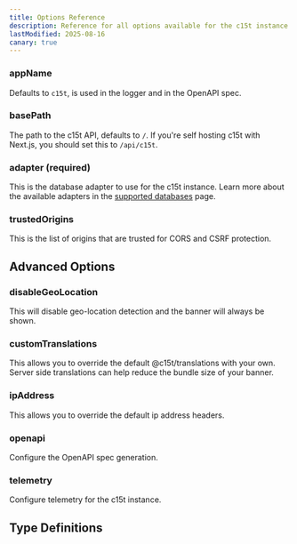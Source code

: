 ```yaml
---
title: Options Reference
description: Reference for all options available for the c15t instance.
lastModified: 2025-08-16
canary: true
---
```


### appName

Defaults to `c15t`, is used in the logger and in the OpenAPI spec.

### basePath

The path to the c15t API, defaults to `/`. If you're self hosting c15t with Next.js, you should set this to `/api/c15t`.

### adapter (required)

This is the database adapter to use for the c15t instance. Learn more about the available adapters in the [supported databases](/docs/self-host/supported-databases) page.

### trustedOrigins

This is the list of origins that are trusted for CORS and CSRF protection.

## Advanced Options

### disableGeoLocation

This will disable geo-location detection and the banner will always be shown.

### customTranslations

This allows you to override the default @c15t/translations with your own. Server side translations can help reduce the bundle size of your banner.

### ipAddress

This allows you to override the default ip address headers.

### openapi

Configure the OpenAPI spec generation.

### telemetry

Configure telemetry for the c15t instance.

## Type Definitions

<AutoTypeTable path="./packages/backend/src/v2/core.ts" name="C15TOptions" />
